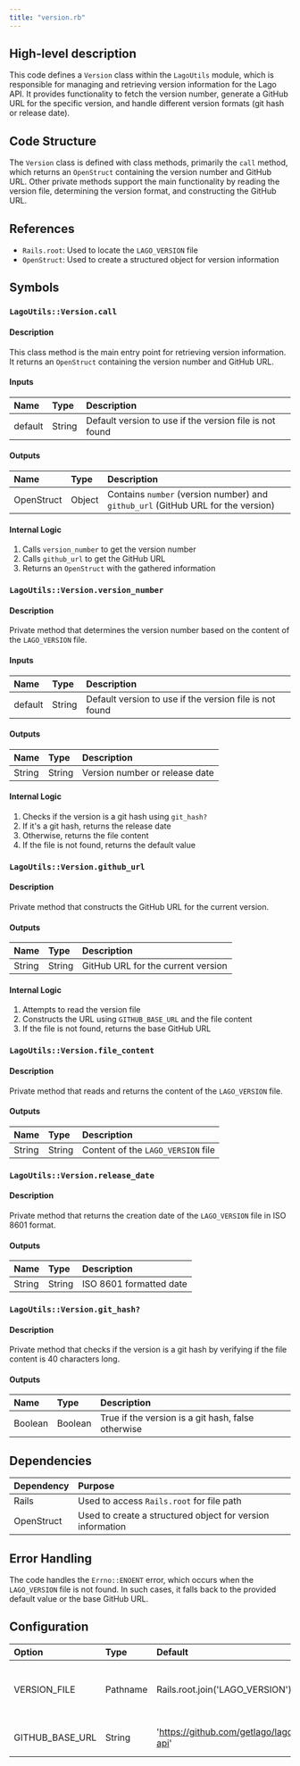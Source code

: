 ```yaml
---
title: "version.rb"
---
```


## High-level description
This code defines a `Version` class within the `LagoUtils` module, which is responsible for managing and retrieving version information for the Lago API. It provides functionality to fetch the version number, generate a GitHub URL for the specific version, and handle different version formats (git hash or release date).

## Code Structure
The `Version` class is defined with class methods, primarily the `call` method, which returns an `OpenStruct` containing the version number and GitHub URL. Other private methods support the main functionality by reading the version file, determining the version format, and constructing the GitHub URL.

## References
- `Rails.root`: Used to locate the `LAGO_VERSION` file
- `OpenStruct`: Used to create a structured object for version information

## Symbols

### `LagoUtils::Version.call`
#### Description
This class method is the main entry point for retrieving version information. It returns an `OpenStruct` containing the version number and GitHub URL.

#### Inputs
| Name | Type | Description |
|:-----|:-----|:------------|
| default | String | Default version to use if the version file is not found |

#### Outputs
| Name | Type | Description |
|:-----|:-----|:------------|
| OpenStruct | Object | Contains `number` (version number) and `github_url` (GitHub URL for the version) |

#### Internal Logic
1. Calls `version_number` to get the version number
2. Calls `github_url` to get the GitHub URL
3. Returns an `OpenStruct` with the gathered information

### `LagoUtils::Version.version_number`
#### Description
Private method that determines the version number based on the content of the `LAGO_VERSION` file.

#### Inputs
| Name | Type | Description |
|:-----|:-----|:------------|
| default | String | Default version to use if the version file is not found |

#### Outputs
| Name | Type | Description |
|:-----|:-----|:------------|
| String | String | Version number or release date |

#### Internal Logic
1. Checks if the version is a git hash using `git_hash?`
2. If it's a git hash, returns the release date
3. Otherwise, returns the file content
4. If the file is not found, returns the default value

### `LagoUtils::Version.github_url`
#### Description
Private method that constructs the GitHub URL for the current version.

#### Outputs
| Name | Type | Description |
|:-----|:-----|:------------|
| String | String | GitHub URL for the current version |

#### Internal Logic
1. Attempts to read the version file
2. Constructs the URL using `GITHUB_BASE_URL` and the file content
3. If the file is not found, returns the base GitHub URL

### `LagoUtils::Version.file_content`
#### Description
Private method that reads and returns the content of the `LAGO_VERSION` file.

#### Outputs
| Name | Type | Description |
|:-----|:-----|:------------|
| String | String | Content of the `LAGO_VERSION` file |

### `LagoUtils::Version.release_date`
#### Description
Private method that returns the creation date of the `LAGO_VERSION` file in ISO 8601 format.

#### Outputs
| Name | Type | Description |
|:-----|:-----|:------------|
| String | String | ISO 8601 formatted date |

### `LagoUtils::Version.git_hash?`
#### Description
Private method that checks if the version is a git hash by verifying if the file content is 40 characters long.

#### Outputs
| Name | Type | Description |
|:-----|:-----|:------------|
| Boolean | Boolean | True if the version is a git hash, false otherwise |

## Dependencies
| Dependency | Purpose |
|:-----------|:--------|
| Rails | Used to access `Rails.root` for file path |
| OpenStruct | Used to create a structured object for version information |

## Error Handling
The code handles the `Errno::ENOENT` error, which occurs when the `LAGO_VERSION` file is not found. In such cases, it falls back to the provided default value or the base GitHub URL.

## Configuration
| Option | Type | Default | Description |
|:-------|:-----|:--------|:------------|
| VERSION_FILE | Pathname | Rails.root.join('LAGO_VERSION') | Path to the file containing version information |
| GITHUB_BASE_URL | String | 'https://github.com/getlago/lago-api' | Base URL for GitHub repository |